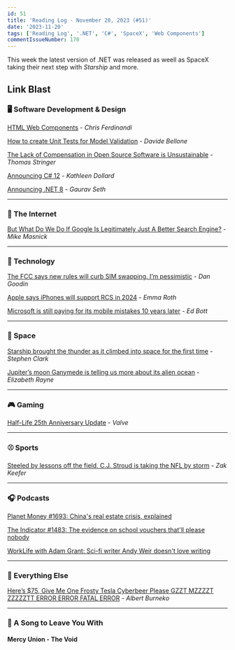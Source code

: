 ```yaml
---
id: 51
title: 'Reading Log - November 20, 2023 (#51)'
date: '2023-11-20'
tags: ['Reading Log', '.NET', 'C#', 'SpaceX', 'Web Components']
commentIssueNumber: 170
---
```


This week the latest version of .NET was released as weell as SpaceX taking their next step with *Starship* and more.

## Link Blast

### 🖥 Software Development & Design

[HTML Web Components](https://gomakethings.com/html-web-components/) - *Chris Ferdinandi*

[How to create Unit Tests for Model Validation](https://www.code4it.dev/csharptips/unit-test-model-validation/) - *Davide Bellone*

[The Lack of Compensation in Open Source Software is Unsustainable](https://trstringer.com/oss-compensation-broken/) - *Thomas Stringer*

[Announcing C# 12](https://devblogs.microsoft.com/dotnet/announcing-csharp-12/) - *Kathleen Dollard*

[Announcing .NET 8](https://devblogs.microsoft.com/dotnet/announcing-dotnet-8/) - *Gaurav Seth*

---

### 🛜 The Internet

[But What Do We Do If Google Is Legitimately Just A Better Search Engine?](https://www.techdirt.com/2023/11/14/but-what-do-we-do-if-google-is-legitimately-just-a-better-search-engine/) - *Mike Masnick*

---

### 📡 Technology

[The FCC says new rules will curb SIM swapping. I’m pessimistic](https://arstechnica.com/security/2023/11/the-fcc-says-new-rules-will-curb-sim-swapping-im-pessimistic/) - *Dan Goodin*

[Apple says iPhones will support RCS in 2024](https://www.theverge.com/2023/11/16/23964171/apple-iphone-rcs-support) - *Emma Roth*

[Microsoft is still paying for its mobile mistakes 10 years later](https://www.zdnet.com/article/microsoft-is-still-paying-for-its-mobile-mistakes-10-years-later/) - *Ed Bott*

---

### 🚀 Space

[Starship brought the thunder as it climbed into space for the first time](https://arstechnica.com/space/2023/11/spacex-can-celebrate-three-big-wins-after-second-starship-test-flight/) - *Stephen Clark*

[Jupiter’s moon Ganymede is telling us more about its alien ocean](https://arstechnica.com/science/2023/11/jupiters-moon-ganymede-is-telling-us-more-about-its-alien-ocean/) - *Elizabeth Rayne*

---

### 🎮 Gaming

[Half-Life 25th Anniversary Update](https://www.half-life.com/en/halflife25/) - *Valve*

---

### ⚾️ Sports

[Steeled by lessons off the field, C.J. Stroud is taking the NFL by storm](https://theathletic.com/5049098/2023/11/10/cj-stroud-bio-wiki-life-story/) - *Zak Keefer*

---

### 🎧 Podcasts

[Planet Money #1693: China's real estate crisis, explained](https://www.npr.org/2023/11/15/1197954635/chinas-real-estate-crisis-explained)

[The Indicator #1483: The evidence on school vouchers that'll please nobody](https://www.npr.org/2023/11/15/1197958305/school-vouchers-choice-learning)

[WorkLife with Adam Grant: Sci-fi writer Andy Weir doesn't love writing](https://podcasts.apple.com/us/podcast/sci-fi-writer-andy-weir-doesnt-love-writing/id1346314086?i=1000607234826)

---

### 🎒 Everything Else

[Here’s $75, Give Me One Frosty Tesla Cyberbeer Please GZZT MZZZZT ZZZZZTT ERROR ERROR FATAL ERROR](https://defector.com/heres-75-give-me-one-frosty-tesla-cyberbeer-please-gzzt-mzzzzt-zzzzztt-error-error-fatal-error) - *Albert Burneko*

---

### 🎵 A Song to Leave You With

#### Mercy Union - The Void

<YouTubeEmbed id="ZTCVqQBse-w" title="Mercy Union - The Void" />

